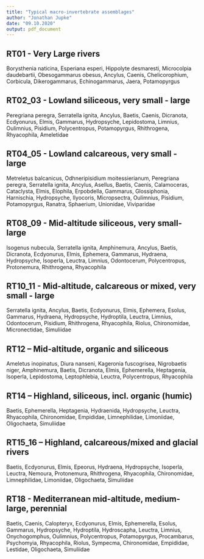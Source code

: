 ```yaml
---
title: "Typical macro-invertebrate assemblages"
author: "Jonathan Jupke"
date: "09.10.2020"
output: pdf_document
---
```


## RT01 - Very Large rivers
Borysthenia naticina, Esperiana esperi, Hippolyte desmaresti, Microcolpia daudebartii, Obesogammarus obesus, Ancylus, Caenis, Chelicorophium, Corbicula, Dikerogammarus, Echinogammarus, Jaera, Potamopyrgus

## RT02_03 - Lowland siliceous, very small - large
Peregriana peregra, Serratella ignita, Ancylus, Baetis, Caenis, Dicranota, Ecdyonurus, Elmis, Gammarus, Hydropsyche, Lepidostoma, Limnius, Oulimnius, Pisidium, Polycentropus, Potamopyrgus, Rhithrogena, Rhyacophila, Ameletidae

## RT04_05 - Lowland calcareous, very small - large
Metreletus balcanicus, Odhneripisidium moitessierianum, Peregriana peregra, Serratella ignita, Ancylus, Asellus, Baetis, Caenis, Calamoceras, Cataclysta, Elmis, Elophila, Erpobdella, Gammarus, Glossiphonia, Harnischia, Hydropsyche, Ilyocoris, Micropsectra, Oulimnius, Pisidium, Potamopyrgus, Ranatra, Sphaerium, Unionidae, Viviparidae

## RT08_09 - Mid-altitude siliceous, very small-large
Isogenus nubecula, Serratella ignita, Amphinemura, Ancylus, Baetis, Dicranota, Ecdyonurus, Elmis, Ephemera, Gammarus, Hydraena, Hydropsyche, Isoperla, Leuctra, Limnius, Odontocerum, Polycentropus, Protonemura, Rhithrogena, Rhyacophila

## RT10_11 - Mid-altitude, calcareous or mixed, very small - large
Serratella ignita, Ancylus, Baetis, Ecdyonurus, Elmis, Ephemera, Esolus, Gammarus, Hydraena, Hydropsyche, Hydroptila, Leuctra, Limnius, Odontocerum, Pisidium, Rhithrogena, Rhyacophila, Riolus, Chironomidae, Micronectidae, Simuliidae

## RT12 – Mid-altitude, organic and siliceous 
Ameletus inopinatus, Diura nanseni, Kageronia fuscogrisea, Nigrobaetis niger, Amphinemura, Baetis, Dicranota, Elmis, Ephemerella, Heptagenia, Isoperla, Lepidostoma, Leptophlebia, Leuctra, Polycentropus, Rhyacophila

## RT14 – Highland, siliceous, incl. organic (humic)
Baetis, Ephemerella, Heptagenia, Hydraenida, Hydropsyche, Leuctra, Rhyacophila, Chironomidae, Empididae, Limnephilidae, Limoniidae, Oligochaeta, Simuliidae

## RT15_16 – Highland, calcareous/mixed and glacial rivers 
Baetis, Ecdyonurus, Elmis, Epeorus, Hydraena, Hydropsyche, Isoperla, Leuctra, Nemoura, Protonemura, Rhithrogena, Rhyacophila, Chironomidae, Limnephilidae, Limoniidae, Oligochaeta, Simuliidae

## RT18 - Mediterranean mid-altitude, medium-large, perennial
Baetis, Caenis, Calopteryx, Ecdyonurus, Elmis, Ephemerella, Esolus, Gammarus, Hydropsyche, Hydroptila, Hydroscapha, Leuctra, Limnius, Onychogomphus, Oulimnius, Polycentropus, Potamopyrgus, Procambarus, Psychomyia, Rhyacophila, Riolus, Sympecma, Chironomidae, Empididae, Lestidae, Oligochaeta, Simuliidae
